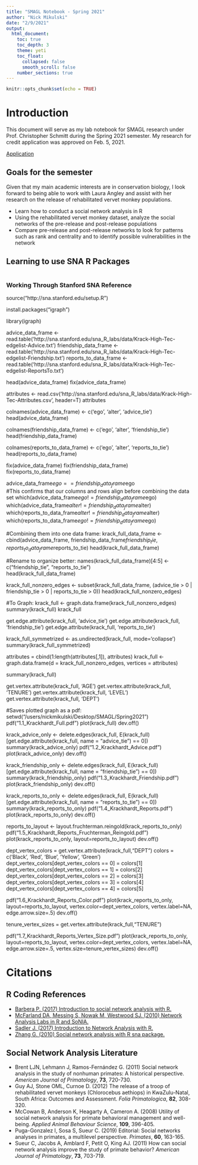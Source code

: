 ```yaml
---
title: "SMAGL Notebook - Spring 2021"
author: "Nick Mikulski"
date: "2/9/2021"
output:
  html_document:
    toc: true
    toc_depth: 3
    theme: yeti
    toc_float:
      collapsed: false
      smooth_scroll: false
    number_sections: true
---
```


```r
knitr::opts_chunk$set(echo = TRUE)
```
# Introduction
This document will serve as my lab notebook for SMAGL research under Prof. Christopher Schmitt during the Spring 2021 semester. My research for credit application was approved on Feb. 5, 2021.
  
[Application](https://docs.google.com/document/d/1ODJpSP9Owl21iwok2X3M-f-7nAIKtkkMasPKDSp8i4g/edit?usp=sharing)


## Goals for the semester
Given that my main academic interests are in conservation biology, I look forward to being able to work with Laura Angley and assist with her research on the release of rehabilitated vervet monkey populations.  
  
- Learn how to conduct a social network analysis in R  
- Using the rehabilitated vervet monkey dataset, analyze the social networks of the pre-release and post-release populations
- Compare pre-release and post-release networks to look for patterns such as rank and centrality and to identify possible vulnerabilities in the network

## Learning to use SNA R Packages
```r


```

### Working Through Stanford SNA Reference
source("http://sna.stanford.edu/setup.R")

install.packages("igraph")

library(igraph)

advice_data_frame <- read.table('http://sna.stanford.edu/sna_R_labs/data/Krack-High-Tec-edgelist-Advice.txt')
friendship_data_frame <- read.table('http://sna.stanford.edu/sna_R_labs/data/Krack-High-Tec-edgelist-Friendship.txt')
reports_to_data_frame <- read.table('http://sna.stanford.edu/sna_R_labs/data/Krack-High-Tec-edgelist-ReportsTo.txt')

head(advice_data_frame)
fix(advice_data_frame)

attributes <- read.csv('http://sna.stanford.edu/sna_R_labs/data/Krack-High-Tec-Attributes.csv', header=T)
attributes

colnames(advice_data_frame) <- c('ego', 'alter', 'advice_tie')
head(advice_data_frame)
  
colnames(friendship_data_frame) <- c('ego', 'alter', 'friendship_tie')
head(friendship_data_frame)
  
colnames(reports_to_data_frame) <- c('ego', 'alter', 'reports_to_tie')
head(reports_to_data_frame)

fix(advice_data_frame)
fix(friendship_data_frame)
fix(reports_to_data_frame)

advice_data_frame$ego == friendship_data_frame$ego   
#This confirms that our columns and rows align before combining the data set
which(advice_data_frame$ego != friendship_data_frame$ego)
which(advice_data_frame$alter != friendship_data_frame$alter)
which(reports_to_data_frame$alter != friendship_data_frame$alter)
which(reports_to_data_frame$ego != friendship_data_frame$ego)

#Combining them into one data frame:
krack_full_data_frame <- cbind(advice_data_frame, 
    friendship_data_frame$friendship_tie, 
    reports_to_data_frame$reports_to_tie)
head(krack_full_data_frame)

#Rename to organize better:
names(krack_full_data_frame)[4:5] <- c("friendship_tie", 
    "reports_to_tie")  
head(krack_full_data_frame)

krack_full_nonzero_edges <- subset(krack_full_data_frame, 
    (advice_tie > 0 | friendship_tie > 0 | reports_to_tie > 0))
head(krack_full_nonzero_edges)

#To Graph:
krack_full <- graph.data.frame(krack_full_nonzero_edges) 
summary(krack_full)
krack_full

get.edge.attribute(krack_full, 'advice_tie')
get.edge.attribute(krack_full, 'friendship_tie')
get.edge.attribute(krack_full, 'reports_to_tie')

krack_full_symmetrized <- as.undirected(krack_full, mode='collapse')
summary(krack_full_symmetrized)

attributes = cbind(1:length(attributes[,1]), attributes)
krack_full <- graph.data.frame(d = krack_full_nonzero_edges, 
                               vertices = attributes)

summary(krack_full)

get.vertex.attribute(krack_full, 'AGE')
get.vertex.attribute(krack_full, 'TENURE')
get.vertex.attribute(krack_full, 'LEVEL')
get.vertex.attribute(krack_full, 'DEPT')

#Saves plotted graph as a pdf:
setwd("/users/nickmikulski/Desktop/SMAGL/Spring2021")
pdf("1.1_Krackhardt_Full.pdf")
plot(krack_full)
dev.off()

krack_advice_only <- delete.edges(krack_full, 
    E(krack_full)[get.edge.attribute(krack_full,
    name = "advice_tie") == 0])
summary(krack_advice_only)
pdf("1.2_Krackhardt_Advice.pdf")
plot(krack_advice_only)
dev.off()

krack_friendship_only <- delete.edges(krack_full, 
    E(krack_full)[get.edge.attribute(krack_full, 
    name = "friendship_tie") == 0])
summary(krack_friendship_only)
pdf("1.3_Krackhardt_Friendship.pdf")
plot(krack_friendship_only)
dev.off()

krack_reports_to_only <- delete.edges(krack_full, 
    E(krack_full)[get.edge.attribute(krack_full, 
    name = "reports_to_tie") == 0])
summary(krack_reports_to_only)
pdf("1.4_Krackhardt_Reports.pdf")
plot(krack_reports_to_only)
dev.off()

reports_to_layout <- layout.fruchterman.reingold(krack_reports_to_only)
pdf("1.5_Krackhardt_Reports_Fruchterman_Reingold.pdf")
plot(krack_reports_to_only, 
     layout=reports_to_layout)
dev.off()

dept_vertex_colors = get.vertex.attribute(krack_full,"DEPT")
colors = c('Black', 'Red', 'Blue', 'Yellow', 'Green')
dept_vertex_colors[dept_vertex_colors == 0] = colors[1]
dept_vertex_colors[dept_vertex_colors == 1] = colors[2]
dept_vertex_colors[dept_vertex_colors == 2] = colors[3]
dept_vertex_colors[dept_vertex_colors == 3] = colors[4] 
dept_vertex_colors[dept_vertex_colors == 4] = colors[5]
 
pdf("1.6_Krackhardt_Reports_Color.pdf") 
plot(krack_reports_to_only, 
    layout=reports_to_layout, 
    vertex.color=dept_vertex_colors, 
    vertex.label=NA, 
    edge.arrow.size=.5)
dev.off() 

tenure_vertex_sizes = get.vertex.attribute(krack_full,"TENURE")
 
pdf("1.7_Krackhardt_Reports_Vertex_Size.pdf") 
plot(krack_reports_to_only, 
     layout=reports_to_layout, 
     vertex.color=dept_vertex_colors, 
     vertex.label=NA, 
     edge.arrow.size=.5,
     vertex.size=tenure_vertex_sizes)
dev.off() 

# Citations

## R Coding References

- [Barbera P. (2017) Introduction to social network analysis with R.](http://pablobarbera.com/big-data-upf/html/02a-networks-intro-visualization.html)  
- [McFarland DA, Messing S, Nowak M, Westwood SJ. (2010) Network Analysis Labs in R and SoNIA.](https://sna.stanford.edu/rlabs.php)  
- [Sadler J. (2017) Introduction to Network Analysis with R.](https://www.jessesadler.com/post/network-analysis-with-r/)  
- [Zhang G. (2010) Social network analysis with R sna package.](https://www.r-project.org/nosvn/conferences/useR-2010/slides/Zhang.pdf)  


## Social Network Analysis Literature

- Brent LJN, Lehmann J, Ramos-Fernández G. (2011) Social network analysis in the study of nonhuman primates: A historical perspective. *American Journal of Primatology*, **73**, 720-730.  
- Guy AJ, Stone OML, Curnoe D. (2012) The release of a troop of rehabilitated vervet monkeys (Chlorocebus aethiops) in KwaZulu-Natal, South Africa: Outcomes and Assessment. *Folia Primatologica*, **82**, 308-320.  
- McCowan B, Anderson K, Heagarty A, Cameron A. (2008) Utility of social network analysis for primate behavioral management and well-being. *Applied Animal Behaviour Science*, **109**, 396-405.  
- Puga-Gonzalez I, Sosa S, Sueur C. (2019) Editorial: Social networks analyses in primates, a multilevel perspective. *Primates*, **60**, 163-165.  
- Sueur C, Jacobs A, Amblard F, Petit O, King AJ. (2011) How can social network analysis improve the study of primate behavior? *American Journal of Primatology*, **73**, 703-719.  